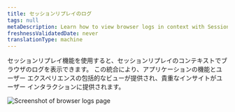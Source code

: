 ```yaml
---
title: セッションリプレイのログ
tags: null
metaDescription: Learn how to view browser logs in context with Session Replay to gain valuable insights into user interactions and application functionality.
freshnessValidatedDate: never
translationType: machine
---
```


セッションリプレイ機能を使用すると、セッションリプレイのコンテキストでブラウザのログを表示できます。 この統合により、アプリケーションの機能とユーザー エクスペリエンスの包括的なビューが提供され、貴重なインサイトがユーザー インタラクションに提供されます。

<img title="Session Replay logs" alt="Screenshot of browser logs page" src="/images/logs_in_session_replay.webp" />